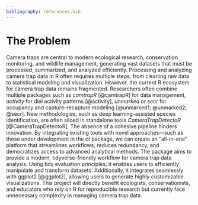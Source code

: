 ```yaml
---
bibliography: references.bib
---
```


# The Problem
Camera traps are central to modern ecological research, conservation monitoring, and wildlife management, generating vast datasets that must be processed, summarized, and analyzed efficiently. Processing and analyzing camera trap data in R often requires multiple steps, from cleaning raw data to statistical modeling and visualization. However, the current R ecosystem for camera trap data remains fragmented. Researchers often combine multiple packages such as *camtrapR* [@camtrapR] for data management, *activity* for diel activity patterns [@activity], *unmarked* or *secr* for occupancy and capture–recapture modeling [@unmarked1; @unmarked2; @secr]. New methodologies, such as deep learning-assisted species identification, are often siloed in standalone tools *CameraTrapDetectoR* [@CameraTrapDetectoR]. The absence of a cohesive pipeline hinders innovation. By integrating existing tools with novel approaches—such as those under development in the *ct* package, we can create an "all-in-one" platform that streamlines workflows, reduces redundancy, and democratizes access to advanced analytical methods. The package aims to provide a modern, tidyverse-friendly workflow for camera trap data analysis. Using tidy evaluation principles, it enables users to efficiently manipulate and transform datasets. Additionally, it integrates seamlessly with ggplot2 [@ggplot2], allowing users to generate highly customizable visualizations. This project will directly benefit ecologists, conservationists, and educators who rely on R for reproducible research but currently face unnecessary complexity in managing camera trap data.  